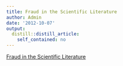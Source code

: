 ```yaml
---
title: Fraud in the Scientific Literature
author: Admin
date: '2012-10-07'
output:
  distill::distill_article:
    self_contained: no
---
```


[Fraud in the Scientific Literature](http://www.nytimes.com/2012/10/06/opinion/fraud-in-the-scientific-literature.html?smid=tu-share)
